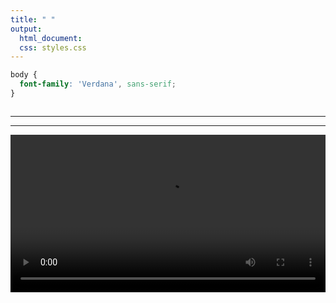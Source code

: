 ```yaml
---
title: " "
output:
  html_document:
  css: styles.css
---
```


```css
body {
  font-family: 'Verdana', sans-serif;
}



```

------------------------------------------------------------------------

------------------------------------------------------------------------

<video width="100%" controls>
  <source src="overview.mp4" type="video/mp4">
  Your browser does not support the video tag.
</video>

------------------------------------------------------------------------

------------------------------------------------------------------------